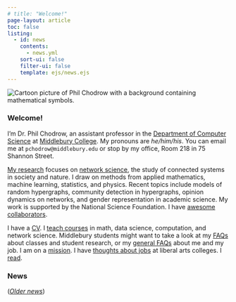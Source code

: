```yaml
---
# title: "Welcome!"
page-layout: article
toc: false
listing:
  - id: news
    contents: 
      - news.yml
    sort-ui: false
    filter-ui: false
    template: ejs/news.ejs
---
```

 
<img src="assets/img/avatar-bg-trimmed.png" class="img-responsive img-profile" alt="Cartoon picture of Phil Chodrow with a background containing mathematical symbols."> 

### Welcome!  
      
I'm Dr. Phil Chodrow, an assistant professor in the [Department of Computer Science](https://www.middlebury.edu/academics/cs) at [Middlebury College](https://www.middlebury.edu/#story645114). My pronouns are *he/him/his*. 
You can email me at `pchodrow@middlebury.edu` or stop by my office, Room 218 in 75 Shannon Street. 

[My research](research.qmd) focuses on [network science](https://en.wikipedia.org/wiki/Network_science), the study of connected systems in society and nature. I draw on methods from applied mathematics, machine learning, statistics, and physics. Recent topics include models of random hypergraphs, community detection in hypergraphs, opinion dynamics on networks, and gender representation in academic science. My work is supported by the National Science Foundation. I have [awesome collaborators](research.qmd#key-collaborators). 

I have a [CV](https://www.philchodrow.prof/cv/cv.pdf). I  [teach courses](teaching.qmd) in math, data science, computation, and network science. Middlebury students might want to take a look at my [FAQs](midd-student-faqs.qmd) about classes and student research, or my [general FAQs](for-students.qmd) about me and my job. I am on a [mission](mission.qmd). I have [thoughts about jobs](job_app.qmd) at liberal arts colleges. I [read](reading.qmd).



<div class="no-wrap">
    
### News
    
:::{#news}
:::
   

([*Older news*](news_archive.qmd))

</div>
